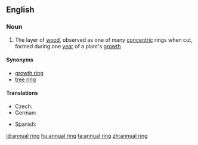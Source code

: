 ==English==

===Noun===
{{en-noun|sg=[[annual]] [[ring]]}}

# The layer of [[wood]], observed as one of many [[concentric]] rings when cut, formed during one [[year]] of a plant's [[growth]]

====Synonyms====
* [[growth ring]]
* [[tree ring]]

====Translations====
{{trans-top|layer of wood}}
* Czech: {{t-|cs|letokruh|m}}
* German: {{t-|de|Jahresring|m}}
{{trans-mid}}
* Spanish: {{t-|es|capa anual|f}}
{{trans-bottom}}

[[id:annual ring]]
[[hu:annual ring]]
[[ta:annual ring]]
[[zh:annual ring]]